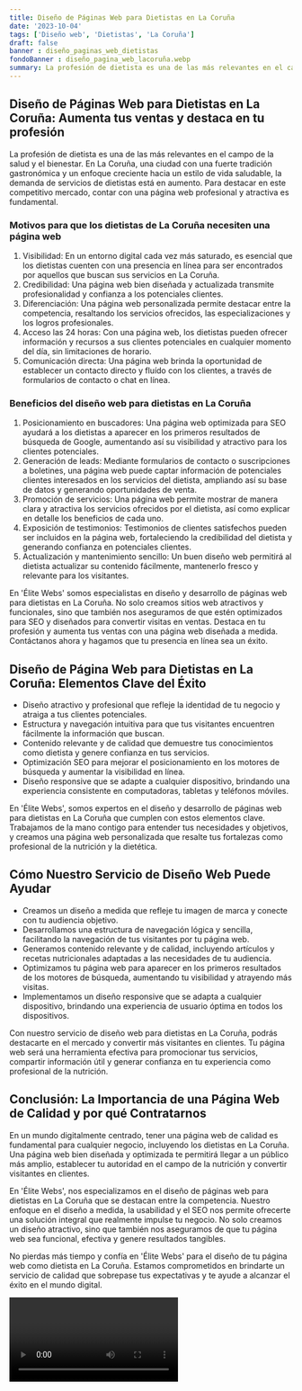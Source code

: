 ```yaml
---
title: Diseño de Páginas Web para Dietistas en La Coruña
date: '2023-10-04'
tags: ['Diseño web', 'Dietistas', 'La Coruña']
draft: false
banner : diseño_paginas_web_dietistas
fondoBanner : diseño_pagina_web_lacoruña.webp
summary: La profesión de dietista es una de las más relevantes en el campo de la salud y el bienestar. En La Coruña, una ciudad con una fuerte tradición gastronómica y un enfoque creciente hacia un estilo de vida saludable, la demanda de servicios de dietistas está en aumento. Para destacar en este competitivo mercado, contar con una página web profesional y atractiva es fundamental.
---
```


## Diseño de Páginas Web para Dietistas en La Coruña: Aumenta tus ventas y destaca en tu profesión

La profesión de dietista es una de las más relevantes en el campo de la salud y el bienestar. En La Coruña, una ciudad con una fuerte tradición gastronómica y un enfoque creciente hacia un estilo de vida saludable, la demanda de servicios de dietistas está en aumento. Para destacar en este competitivo mercado, contar con una página web profesional y atractiva es fundamental.

### Motivos para que los dietistas de La Coruña necesiten una página web

1. Visibilidad: En un entorno digital cada vez más saturado, es esencial que los dietistas cuenten con una presencia en línea para ser encontrados por aquellos que buscan sus servicios en La Coruña.
2. Credibilidad: Una página web bien diseñada y actualizada transmite profesionalidad y confianza a los potenciales clientes.
3. Diferenciación: Una página web personalizada permite destacar entre la competencia, resaltando los servicios ofrecidos, las especializaciones y los logros profesionales.
4. Acceso las 24 horas: Con una página web, los dietistas pueden ofrecer información y recursos a sus clientes potenciales en cualquier momento del día, sin limitaciones de horario.
5. Comunicación directa: Una página web brinda la oportunidad de establecer un contacto directo y fluído con los clientes, a través de formularios de contacto o chat en línea.

### Beneficios del diseño web para dietistas en La Coruña

1. Posicionamiento en buscadores: Una página web optimizada para SEO ayudará a los dietistas a aparecer en los primeros resultados de búsqueda de Google, aumentando así su visibilidad y atractivo para los clientes potenciales.
2. Generación de leads: Mediante formularios de contacto o suscripciones a boletines, una página web puede captar información de potenciales clientes interesados en los servicios del dietista, ampliando así su base de datos y generando oportunidades de venta.
3. Promoción de servicios: Una página web permite mostrar de manera clara y atractiva los servicios ofrecidos por el dietista, así como explicar en detalle los beneficios de cada uno.
4. Exposición de testimonios: Testimonios de clientes satisfechos pueden ser incluidos en la página web, fortaleciendo la credibilidad del dietista y generando confianza en potenciales clientes.
5. Actualización y mantenimiento sencillo: Un buen diseño web permitirá al dietista actualizar su contenido fácilmente, mantenerlo fresco y relevante para los visitantes.

En 'Élite Webs' somos especialistas en diseño y desarrollo de páginas web para dietistas en La Coruña. No solo creamos sitios web atractivos y funcionales, sino que también nos aseguramos de que estén optimizados para SEO y diseñados para convertir visitas en ventas. Destaca en tu profesión y aumenta tus ventas con una página web diseñada a medida. Contáctanos ahora y hagamos que tu presencia en línea sea un éxito.

<GifSeo />

<Cta />

## Diseño de Página Web para Dietistas en La Coruña: Elementos Clave del Éxito

- Diseño atractivo y profesional que refleje la identidad de tu negocio y atraiga a tus clientes potenciales.
- Estructura y navegación intuitiva para que tus visitantes encuentren fácilmente la información que buscan.
- Contenido relevante y de calidad que demuestre tus conocimientos como dietista y genere confianza en tus servicios.
- Optimización SEO para mejorar el posicionamiento en los motores de búsqueda y aumentar la visibilidad en línea.
- Diseño responsive que se adapte a cualquier dispositivo, brindando una experiencia consistente en computadoras, tabletas y teléfonos móviles.

En 'Élite Webs', somos expertos en el diseño y desarrollo de páginas web para dietistas en La Coruña que cumplen con estos elementos clave. Trabajamos de la mano contigo para entender tus necesidades y objetivos, y creamos una página web personalizada que resalte tus fortalezas como profesional de la nutrición y la dietética.

## Cómo Nuestro Servicio de Diseño Web Puede Ayudar

- Creamos un diseño a medida que refleje tu imagen de marca y conecte con tu audiencia objetivo.
- Desarrollamos una estructura de navegación lógica y sencilla, facilitando la navegación de tus visitantes por tu página web.
- Generamos contenido relevante y de calidad, incluyendo artículos y recetas nutricionales adaptadas a las necesidades de tu audiencia.
- Optimizamos tu página web para aparecer en los primeros resultados de los motores de búsqueda, aumentando tu visibilidad y atrayendo más visitas.
- Implementamos un diseño responsive que se adapta a cualquier dispositivo, brindando una experiencia de usuario óptima en todos los dispositivos.

Con nuestro servicio de diseño web para dietistas en La Coruña, podrás destacarte en el mercado y convertir más visitantes en clientes. Tu página web será una herramienta efectiva para promocionar tus servicios, compartir información útil y generar confianza en tu experiencia como profesional de la nutrición.

## Conclusión: La Importancia de una Página Web de Calidad y por qué Contratarnos

En un mundo digitalmente centrado, tener una página web de calidad es fundamental para cualquier negocio, incluyendo los dietistas en La Coruña. Una página web bien diseñada y optimizada te permitirá llegar a un público más amplio, establecer tu autoridad en el campo de la nutrición y convertir visitantes en clientes.

En 'Élite Webs', nos especializamos en el diseño de páginas web para dietistas en La Coruña que se destacan entre la competencia. Nuestro enfoque en el diseño a medida, la usabilidad y el SEO nos permite ofrecerte una solución integral que realmente impulse tu negocio. No solo creamos un diseño atractivo, sino que también nos aseguramos de que tu página web sea funcional, efectiva y genere resultados tangibles.

No pierdas más tiempo y confía en 'Élite Webs' para el diseño de tu página web como dietista en La Coruña. Estamos comprometidos en brindarte un servicio de calidad que sobrepase tus expectativas y te ayude a alcanzar el éxito en el mundo digital.

<Video />

<CtaBot job='Dietistas' city='La Coruña'/>

<Gmaps query='La Coruña+españa+maps' />